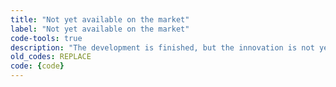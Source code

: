 ```yaml
---
title: "Not yet available on the market"
label: "Not yet available on the market"
code-tools: true
description: "The development is finished, but the innovation is not yet for sale for some reason"
old_codes: REPLACE
code: {code}
---
```


